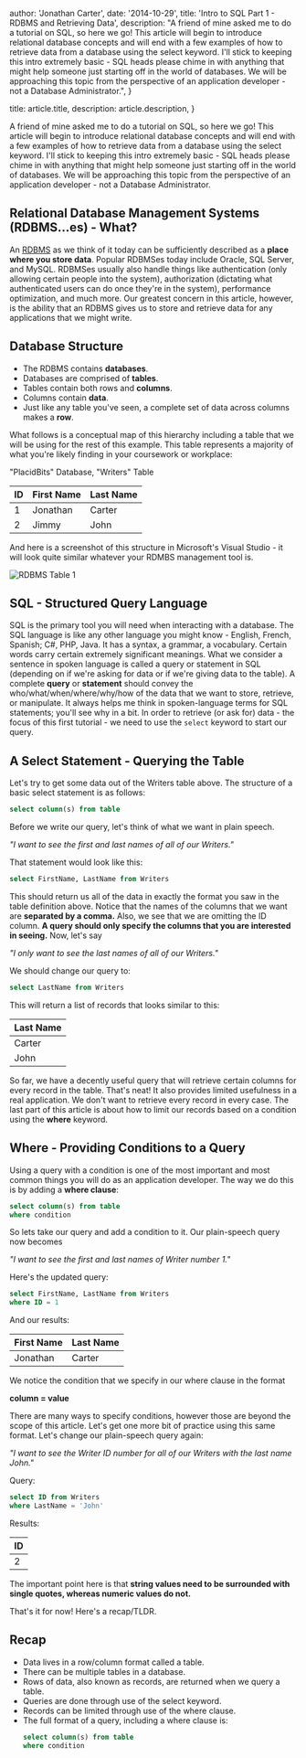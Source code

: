
 author: 'Jonathan Carter',
 date: '2014-10-29',
 title: 'Intro to SQL Part 1 - RDBMS and Retrieving Data',
 description:
  "A friend of mine asked me to do a tutorial on SQL, so here we go! This article will begin to introduce relational database concepts and will end with a few examples of how to retrieve data from a database using the select keyword. I'll stick to keeping this intro extremely basic - SQL heads please chime in with anything that might help someone just starting off in the world of databases. We will be approaching this topic from the perspective of an application developer - not a Database Administrator.",
}

 title: article.title,
 description: article.description,
}


A friend of mine asked me to do a tutorial on SQL, so here we go!  This article will begin to introduce relational database concepts and will end with a few examples of how to retrieve data from a database using the select keyword.  I'll stick to keeping this intro extremely basic - SQL heads please chime in with anything that might help someone just starting off in the world of databases.  We will be approaching this topic from the perspective of an application developer - not a Database Administrator.  

## Relational Database Management Systems (RDBMS...es) - What?

An [RDBMS](http://en.wikipedia.org/wiki/Relational_database_management_system) as we think of it today can be sufficiently described as a **place where you store data**. Popular RDBMSes today include Oracle, SQL Server, and MySQL.  RDBMSes usually also handle things like authentication (only allowing certain people into the system), authorization (dictating what authenticated users can do once they're in the system), performance optimization, and much more.  Our greatest concern in this article, however, is the ability that an RDBMS gives us to store and retrieve data for any applications that we might write.  

## Database Structure

- The RDBMS contains **databases**. 
- Databases are comprised of **tables**. 
- Tables contain both rows and **columns**. 
- Columns contain **data**.
- Just like any table you've seen, a complete set of data across columns makes a **row**. 

What follows is a conceptual map of this hierarchy including a 
table that we will be using for the rest of this example. This table represents a majority of what you're likely finding in your coursework or workplace:

"PlacidBits" Database, "Writers" Table

| ID | First Name | Last Name |
|----|------------|-----------|
| 1  | Jonathan   | Carter    |
| 2  | Jimmy      | John      |

And here is a screenshot of this structure in Microsoft's Visual Studio - it will look quite similar whatever your RDMBS management tool is.

<Image src={rdbms1Image} alt="RDBMS Table 1" />

## SQL - Structured Query Language

SQL is the primary tool you will need when interacting with a database.  The SQL language is like any other language you might know - English, French, Spanish; 
C#, PHP, Java.  It has a syntax, a grammar, a vocabulary.  Certain words carry certain extremely significant meanings.  What we consider a sentence in spoken 
language is called a query or statement in SQL (depending on if we're asking for data or if we're giving data to the table).  A complete **query** or **statement** 
should convey the who/what/when/where/why/how of the data that we want to store, retrieve, or manipulate.  It always helps me think in spoken-language terms 
for SQL statements; you'll see why in a bit. In order to retrieve (or ask for) data - the focus of this first tutorial - we need to use the `select` keyword 
to start our query.

## A Select Statement - Querying the Table

Let's try to get some data out of the Writers table above.  The structure of a basic select statement is as follows:

``` SQL
select column(s) from table
```

Before we write our query, let's think of what we want in plain speech.  

*"I want to see the first and last names of all of our Writers."*

That statement would look like this:

``` SQL
select FirstName, LastName from Writers
```

This should return us all of the data in exactly the format you saw in the table definition above.  Notice that the names of the columns that 
we want are **separated by a comma.** Also, we see that we are omitting the ID column. **A query should only specify the columns that you are interested 
in seeing.** Now, let's say

*"I only want to see the last names of all of our Writers."*

We should change our query to:

``` SQL
select LastName from Writers
```

This will return a list of records that looks similar to this:

| Last Name |
|-----------|
| Carter    |
| John      |

So far, we have a decently useful query that will retrieve certain columns for every record in the table.  That's neat!  It also provides limited 
usefulness in a real application.  We don't want to retrieve every record in every case.  The last part of this article is about how to limit our 
records based on a condition using the **where** keyword.

## Where - Providing Conditions to a Query

Using a query with a condition is one of the most important and most common things you will do as an application developer.  The way we do this is by adding a **where clause**:

``` SQL
select column(s) from table
where condition
```

So lets take our query and add a condition to it.  Our plain-speech query now becomes

*"I want to see the first and last names of Writer number 1."*

Here's the updated query:

``` SQL
select FirstName, LastName from Writers
where ID = 1
```

And our results:

| First Name | Last Name |
|------------|-----------|
| Jonathan   | Carter    |

We notice the condition that we specify in our where clause in the format

**column = value**

There are many ways to specify conditions, however those are beyond the scope of this article.  Let's get one more bit of practice using this same format.  Let's change our plain-speech query again:

*"I want to see the Writer ID number for all of our Writers with the last name John."*

Query:

``` SQL
select ID from Writers
where LastName = 'John'
```

Results:

| ID |
|----|
| 2  |

The important point here is that **string values need to be surrounded with single quotes, whereas numeric values do not.**  

That's it for now!  Here's a recap/TLDR.

## Recap

- Data lives in a row/column format called a table.  
- There can be multiple tables in a database.
- Rows of data, also known as records, are returned when we query a table.
- Queries are done through use of the select keyword.
- Records can be limited through use of the where clause.
- The full format of a query, including a where clause is:
  ``` SQL
  select column(s) from table
  where condition
  ```